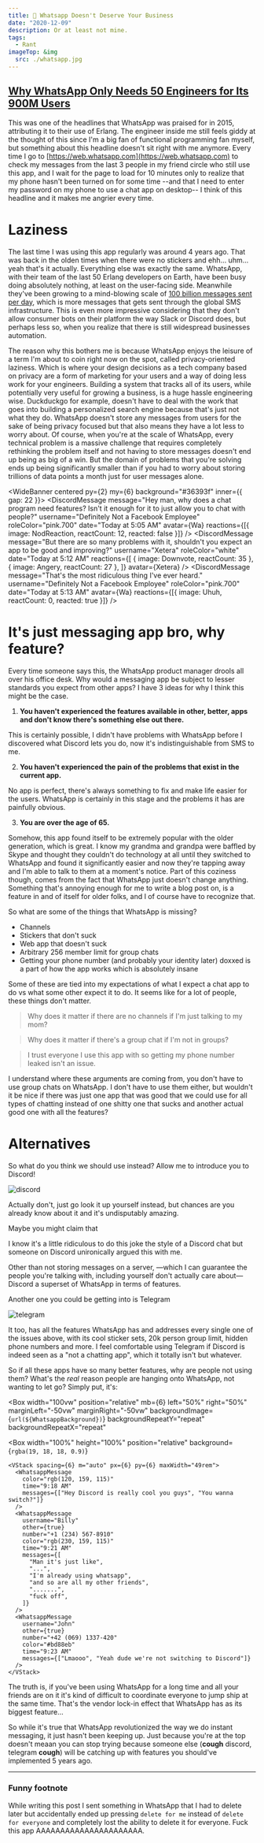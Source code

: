 ```yaml
---
title: 💬 Whatsapp Doesn't Deserve Your Business
date: "2020-12-09"
description: Or at least not mine.
tags:
  - Rant
imageTop: &img
  src: ./whatsapp.jpg
---
```


<h2>
  <a
    href="https://www.wired.com/2015/09/whatsapp-serves-900-million-users-50-engineers/"
    target="_blank"
    rel="noopener external"
  >
    Why WhatsApp Only Needs 50 Engineers for Its 900M Users
  </a>
</h2>

This was one of the headlines that WhatsApp was praised for in 2015, attributing it to their use of Erlang. The engineer inside me still feels giddy at the thought of this since I'm a big fan of functional programming fan myself, but something about this headline doesn't sit right with me anymore. Every time I go to [https://web.whatsapp.com](https://web.whatsapp.com) to check my messages from the last 3 people in my friend circle who still use this app, and I wait for the page to load for 10 minutes only to realize that my phone hasn't been turned on for some time --and that I need to enter my password on my phone to use a chat app on desktop-- I think of this headline and it makes me angrier every time.

# Laziness

The last time I was using this app regularly was around 4 years ago. That was back in the olden times when there were no stickers and ehh... uhm... yeah that's it actually. Everything else was exactly the same. WhatsApp, with their team of the last 50 Erlang developers on Earth, have been busy doing absolutely nothing, at least on the user-facing side. Meanwhile they've been growing to a mind-blowing scale of [100 billion messages sent per day](https://techcrunch.com/2020/10/29/whatsapp-is-now-delivering-roughly-100-billion-messages-a-day/), which is more messages that gets sent through the global SMS infrastructure. This is even more impressive considering that they don't allow consumer bots on their platform the way Slack or Discord does, but perhaps less so, when you realize that there is still widespread businesses automation.

The reason why this bothers me is because WhatsApp enjoys the leisure of a term I'm about to coin right now on the spot, called privacy-oriented laziness. Which is where your design decisions as a tech company based on privacy are a form of marketing for your users and a way of doing less work for your engineers. Building a system that tracks all of its users, while potentially very useful for growing a business, is a huge hassle engineering wise. Duckduckgo for example, doesn't have to deal with the work that goes into building a personalized search engine because that's just not what they do. WhatsApp doesn't store any messages from users for the sake of being privacy focused but that also means they have a lot less to worry about. Of course, when you're at the scale of WhatsApp, every technical problem is a massive challenge that requires completely rethinking the problem itself and not having to store messages doesn't end up being as big of a win. But the domain of problems that you're solving ends up being significantly smaller than if you had to worry about storing trillions of data points a month just for user messages alone.


<WideBanner centered py={2} my={6} background="#36393f" inner={{ gap: 22 }}>
  <DiscordMessage
    message="Hey man, why does a chat program need features? Isn't it enough for it to just allow you to chat with people?"
    username="Definitely Not a Facebook Employee"
    roleColor="pink.700"
    date="Today at 5:05 AM"
    avatar={Wa}
    reactions={[{ image: NodReaction, reactCount: 12, reacted: false }]}
  />
  <DiscordMessage
    message="If I can chat on it, it's good bro."
    username="Boomer"
    roleColor="orange.700"
    date="Today at 5:10 AM"
    avatar={Boomer}
  />
  <DiscordMessage
    message="But there are so many problems with it, shouldn't you expect an app to be good and improving?"
    username="Xetera"
    roleColor="white"
    date="Today at 5:12 AM"
    reactions={[
      { image: Downvote, reactCount: 35 },
      { image: Angery, reactCount: 27 },
    ]}
    avatar={Xetera}
  />
  <DiscordMessage
    message="That's the most ridiculous thing I've ever heard."
    username="Definitely Not a Facebook Employee"
    roleColor="pink.700"
    date="Today at 5:13 AM"
    avatar={Wa}
    reactions={[{ image: Uhuh, reactCount: 0, reacted: true }]}
  />
</WideBanner>

# It's just messaging app bro, why feature?

Every time someone says this, the WhatsApp product manager drools all over his office desk. Why would a messaging app be subject
to lesser standards you expect from other apps? I have 3 ideas for why I think this
might be the case.

1. **You haven't experienced the features available in other, better, apps and don't know there's something else out there.**

This is certainly
possible, I didn't have problems with WhatsApp before I discovered what Discord lets
you do, now it's indistinguishable from SMS to me.

2. **You haven't experienced the pain of the problems that exist in the current app.**

No app is perfect, there's
always something to fix and make life easier for the users. WhatsApp is certainly
in this stage and the problems it has are painfully obvious.

3. **You are over the age of 65.**

Somehow, this app found itself to be extremely popular with the older generation, which is great. I know my grandma and grandpa were baffled by Skype and thought they couldn't do technology at all until they switched to WhatsApp and found it significantly easier and now they're tapping away and I'm able to talk to them at a moment's notice. Part of this coziness though, comes from the fact that WhatsApp just doesn't change anything. Something that's annoying enough for me to write a blog post on, is a feature in and of itself for older folks, and I of course have to recognize that.

So what are some of the things that WhatsApp is missing?

- Channels
- Stickers that don't suck
- Web app that doesn't suck
- Arbitrary 256 member limit for group chats
- Getting your phone number (and probably your identity later) doxxed is a part of how the app works which is absolutely insane

Some of these are tied into my expectations of what I expect a chat app to do vs what some other expect it to do. It seems like for a lot of people, these things don't matter.

> Why does it matter if there are no channels if I'm just talking to my mom?

> Why does it matter if there's a group chat if I'm not in groups?

> I trust everyone I use this app with so getting my phone number leaked isn't an issue.

I understand where these arguments are coming from, you don't have to use group chats on WhatsApp. I don't have to use them either, but wouldn't it be nice if there was just one app that was good that we could use for all types of chatting instead of one shitty one that sucks and another actual good one with all the features?

# Alternatives

So what do you think we should use instead? Allow me to introduce you to Discord!

![discord](./discord.png)

Actually don't, just go look it up yourself instead, but chances are you already know about it and it's undisputably amazing.

Maybe you might claim that


<DiscordMessage
  p={4}
  borderRadius="md"
  message="Yeah but like these apps don't really do the same thing, Discord isn't a chatting app."
  username="My last 2 brain cells"
  roleColor="green.300"
  date="Today at 9:51 AM"
  avatar={WeSmart}
/>

<Text mb={4} fontSize="sm" layerStyle="textTertiary">
  I know it's a little ridiculous to do this joke the style of a Discord chat
  but someone on Discord unironically argued this with me.
</Text>

Other than not storing messages on a server, —which I can guarantee the people you're talking with, including yourself don't actually care about— Discord a superset of WhatsApp in terms of features.

Another one you could be getting into is Telegram

![telegram](./telegram_logo.jpg)

It too, has all the features WhatsApp has and addresses every single one of the issues above, with its cool sticker sets, 20k person group limit, hidden phone numbers and more. I feel comfortable using Telegram if Discord is indeed seen as a "not a chatting app", which it totally isn't but whatever.

So if all these apps have so many better features, why are people not using them? What's the _real_ reason people are hanging onto WhatsApp, not wanting to let go? Simply put, it's:


<Box
  width="100vw"
  position="relative"
  mb={6}
  left="50%"
  right="50%"
  marginLeft="-50vw"
  marginRight="-50vw"
  backgroundImage={`url(${WhatsappBackground})`}
  backgroundRepeatY="repeat"
  backgroundRepeatX="repeat"
>
  <Box
    width="100%"
    height="100%"
    position="relative"
    background={`rgba(19, 18, 18, 0.9)`}
  >
    <VStack spacing={6} m="auto" px={6} py={6} maxWidth="49rem">
      <WhatsappMessage
        color="rgb(120, 159, 115)"
        time="9:18 AM"
        messages={["Hey Discord is really cool you guys", "You wanna switch?"]}
      />
      <WhatsappMessage
        username="Billy"
        other={true}
        number="+1 (234) 567-8910"
        color="rgb(230, 159, 115)"
        time="9:21 AM"
        messages={[
          "Man it's just like",
          "...",
          "I'm already using whatsapp",
          "and so are all my other friends",
          ".......",
          "fuck off",
        ]}
      />
      <WhatsappMessage
        username="John"
        other={true}
        number="+42 (069) 1337-420"
        color="#bd88eb"
        time="9:23 AM"
        messages={["Lmaooo", "Yeah dude we're not switching to Discord"]}
      />
    </VStack>
  </Box>
</Box>

The truth is, if you've been using WhatsApp for a long time and all your friends are on it it's kind of difficult to coordinate everyone to jump ship at the same time. That's the vendor lock-in effect that WhatsApp has as its biggest feature...

So while it's true that WhatsApp revolutionized the way we do instant messaging, it just hasn't been keeping up. Just because you're at the top doesn't meaan you can stop trying because someone else (**cough** discord, telegram **cough**) will be catching up with features you should've implemented 5 years ago.

<Hr />

### Funny footnote

While writing this post I sent something in WhatsApp that I had to delete later but accidentally ended up pressing `delete for me` instead of `delete for everyone` and completely lost the ability to delete it for everyone. Fuck this app AAAAAAAAAAAAAAAAAAAAAA.
